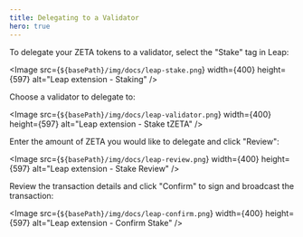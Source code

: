 ```yaml
---
title: Delegating to a Validator
hero: true
---
```




To delegate your ZETA tokens to a validator, select the "Stake" tag in Leap:

<Image src={`${basePath}/img/docs/leap-stake.png`} width={400} height={597} alt="Leap extension - Staking" />

Choose a validator to delegate to:

<Image src={`${basePath}/img/docs/leap-validator.png`} width={400} height={597} alt="Leap extension - Stake tZETA" />

Enter the amount of ZETA you would like to delegate and click "Review":

<Image src={`${basePath}/img/docs/leap-review.png`} width={400} height={597} alt="Leap extension - Stake Review" />

Review the transaction details and click "Confirm" to sign and broadcast the
transaction:

<Image src={`${basePath}/img/docs/leap-confirm.png`} width={400} height={597} alt="Leap extension - Confirm Stake" />
